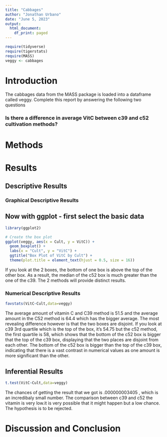 ```yaml
---
title: "Cabbages"
author: "Jonathan Urbano"
date: "June 5, 2023"
output:
  html_document:
    df_print: paged
---
```


```r
require(tidyverse)
require(tigerstats)
require(MASS)
veggy <- cabbages
```

# Introduction

<!--In this section you explain what you are trying to show.  Where did the data come from?  What is the research or other question you are trying to answer?!-->
 The cabbages data from the MASS package is loaded into a dataframe called veggy. Complete this report by answering the following two questions  
 
### Is there a difference in average VitC between c39 and c52 cultivation methods?  

# Methods

<!--Decide on your methods:  use "variable analysis" or other appropriate descriptors.  Make sure to choose at least one graphical method and at least one numerical method.!-->

# Results

<!--Divide this section into two sub-sections:  One for your descriptive  results and one for your inferential results.!-->

## Descriptive Results

### Graphical Descriptive Results

<!--Graphical results here.  Make sure to show your code.  Provide appropriate labels for axes, giving units if possible, and provide a good title for the graph, too.  Use the graphical results to describe the patterns if any that exist in the data as focused toward the research question!-->

## Now with ggplot - first select the basic data

```r
library(ggplot2)

# Create the box plot
ggplot(veggy, aes(x = Cult, y = VitC)) +
  geom_boxplot() +
  labs(x = "Cult", y = "VitC") +
  ggtitle("Box Plot of VitC by Cult") +
  theme(plot.title = element_text(hjust = 0.5, size = 16))
```

If you look at the 2 boxes, the bottom of one box is above the top of the other box. As a result, the median of the c52 box is much greater than the one of the c39. The 2 methods will provide distinct results. 

### Numerical Descriptive Results

```r
favstats(VitC~Cult,data=veggy)
```
The average amount of vitamin C and C39 method is 51.5 and the average amount in the C52 method is 64.4 which has the bigger average. The most revealing difference however is that the two boxes are disjoint. If you look at c39 3rd quartile which is the top of the box, it’s 54.75 but the c52 method, the first quartile is 58, which shows that the bottom of the c52 box is bigger that the top of the c39 box, displaying that the two places are disjoint from each other. The bottom of the c52 box is bigger than the top of the c39 box, indicating that there is a vast contrast in numerical values as one amount is more significant than the other.   


<!--Numerical results go here. Use the numerical results to describe the patterns if any that exist in the data as focused toward the research question!-->

## Inferential Results

<!--State hypothesis clearly.  Make sure your discussion of the inferential test covers all the aspects that the test output produces, such as test statistic, p-value etc.  Make a decision about the null hypothesis, explain the assumptions on which the selected test/procedure was based, and why the chosen procedure satisfys the assumptions and is appropriate to answer the research question!-->

```r
t.test(VitC~Cult,data=veggy)
```
The chances of getting the result that we got is .000000003405 , which is an incredibaly small number. The comparison between c39 and c52 the vitamin is very low.it is very possible that it might happen but a low chance. The hypothesis is to be rejected.


# Discussion and Conclusion

<!--Discussion and conclusion here.  If you found a relationship be sure to consider whether the relationship occurs because one of the variavbles causes the other, or whether they perhasps are related for some other reason.  Watch the chapter 6 videos from the GeorgeTown videos collection.!-->
